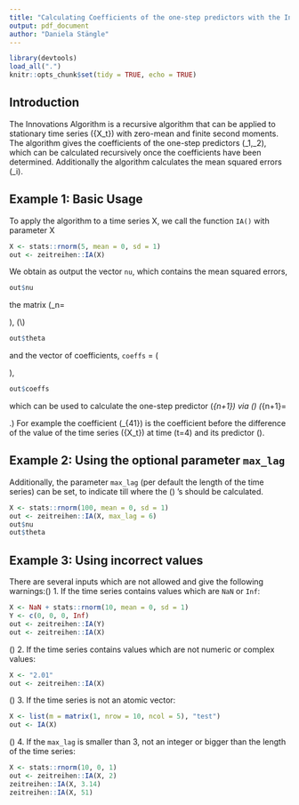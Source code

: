 ```yaml
---
title: "Calculating Coefficients of the one-step predictors with the Innovations Algorithm IA()"
output: pdf_document
author: "Daniela Stängle"
---
```

```r
library(devtools)
load_all(".")
knitr::opts_chunk$set(tidy = TRUE, echo = TRUE)
```
## Introduction
The Innovations Algorithm is a recursive algorithm that can be applied to stationary time series \(\{X_t\}\) with
zero-mean and finite second moments. The algorithm gives the coefficients of the one-step predictors \(\hat{X}_1,\hat{X}_2\dots\), which can be calculated recursively once the coefficients have been determined.
Additionally the algorithm calculates the mean squared errors \(\nu_i\).  

## Example 1: Basic Usage 
To apply the algorithm to a time series X, we call the function `IA()` with parameter X
```r
X <- stats::rnorm(5, mean = 0, sd = 1)
out <- zeitreihen::IA(X)
```
We obtain as output the vector `nu`, which contains the mean squared errors, 
```r
out$nu
```

the matrix \(\Theta_n=\begin{pmatrix}0&0&0&0&0\\ \theta_{11}&0&0&0&0\\ \theta_{22}&\theta_{21}&0&0&0\\
\theta_{33}&\theta_{32}&\theta_{31}&0&0 \\ \theta_{44}&\theta_{43}&\theta_{42}&\theta_{41}&0\\\end{pmatrix}\),
\(\\\)

```r
out$theta
```
and the vector of coefficients, `coeffs` =  \(\begin{pmatrix}\theta_{41}&\theta_{42}&\theta_{43}&\theta_{44}\end{pmatrix}\),
```r
out$coeffs
```
which can be used to calculate the one-step predictor \(\hat{X}_{n+1}\) via \(\newline\)
\(\hat{X}_{n+1}=\begin{cases} 0,& \text{if } n= 0,\\ \sum\limits_{j=1}^n\theta_{nj}\left(X_{n+1-j}-\hat{X}_{n+1-j}\right),& \text{if } n= 1,2,\dots,\end{cases}.\newline\)
For example the coefficient \(\theta_{41}\) is the coefficient before the difference of the value of the time series \(\{X_t\}\) at time \(t=4\) and its predictor \(\hat{X_4}\). 

## Example 2: Using the optional parameter `max_lag`
Additionally, the parameter `max_lag` (per default the length of the time series) can be set, to indicate till where the \(\theta\) 's should be calculated.
```r
X <- stats::rnorm(100, mean = 0, sd = 1)
out <- zeitreihen::IA(X, max_lag = 6)
out$nu
out$theta
```

## Example 3: Using incorrect values
There are several inputs which are not allowed and give the following warnings:\(\newline\)
1. If the time series contains values which are `NaN` or `Inf`:
```r
X <- NaN + stats::rnorm(10, mean = 0, sd = 1)
Y <- c(0, 0, 0, Inf)
out <- zeitreihen::IA(Y)
out <- zeitreihen::IA(X)
```
\(\newline\)
2. If the time series contains values which are not numeric or complex values:
```r
X <- "2.01"
out <- zeitreihen::IA(X)
```
\(\newline\)
3. If the time series is not an atomic vector:
```r
X <- list(m = matrix(1, nrow = 10, ncol = 5), "test")
out <- IA(X)
```
\(\newline\)
4. If the `max_lag` is smaller than 3, not an integer or bigger than the length of the time series:
```r
X <- stats::rnorm(10, 0, 1)
out <- zeitreihen::IA(X, 2)
zeitreihen::IA(X, 3.14)
zeitreihen::IA(X, 51)
```


